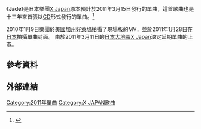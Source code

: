 {{Infobox Single
| Name           = Jade
| Cover          = 
| image          = 
| Artist         = [[X_Japan|X Japan]]
| from Album     = TBA
| Released       = 2011年6月28日 <small>([[歐洲|EU]], [[美洲|AM]])</small><br>2011年7月13日 <small>([[日本|JP]], [[東南亞|SEA]])
| Format         = 
| Recorded       = 
| Genre          = [[重金属音乐|重金屬搖滾]]
| Length         = 6:19
| Label          = [[EMI|EMI]]
| Producer       = [[Yoshiki|Yoshiki]]
| Chart position =
| Last single    = "Scarlet Love Song"<br/>(2011)
| This single    = "'''Jade'''"<br/>(2011)
| Next single    = 
| Misc           = 
}}
《'''Jade'''》是日本樂團[[X_Japan|X Japan]]原本預計於2011年3月15日發行的單曲，這首歌曲也是十三年來首張以[[CD|CD]]形式發行的單曲。<ref name="ampmagazine_invades">{{cite web
 |title       = １３年ぶり！Ｘ　ＪＡＰＡＮシングル発売
 |work        = sanspo.com
 |date        = 2011-01-28
 |url         = http://www.sanspo.com/geino/news/110128/gnj1101280505017-n1.htm
 |accessdate  = 2011-01-28
 |deadurl     = yes
 |archiveurl  = https://web.archive.org/web/20110905074612/http://www.sanspo.com/geino/news/110128/gnj1101280505017-n1.htm
 |archivedate = 2011-09-05
}}</ref>

2010年1月9日樂團於[[美國|美國]][[加州|加州]][[好萊塢|好萊塢]]拍攝了現場版的MV，並於2011年1月28日在[[日本|日本]]拍攝單曲封面。
由於2011年3月11日的[[2011年日本东北地方太平洋近海地震|日本大地震]][[X_Japan|X Japan]]決定延期單曲的上市。

==參考資料==
{{reflist}}

==外部連結==

{{X Japan}}

[[Category:2011年單曲|Category:2011年單曲]]
[[Category:X_JAPAN歌曲|Category:X JAPAN歌曲]]
{{single-stub}}